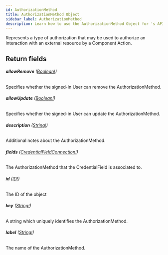 ```yaml
---
id: AuthorizationMethod
title: AuthorizationMethod Object
sidebar_label: AuthorizationMethod
description: Learn how to use the AuthorizationMethod Object for 's API.
---
```


Represents a type of authorization that may be used to authorize an
interaction with an external resource by a Component Action.

## Return fields

###### <b>allowRemove</b> ([Boolean!](api/schema/scalar/Boolean.mdx))

Specifies whether the signed-in User can remove the AuthorizationMethod.

###### <b>allowUpdate</b> ([Boolean!](api/schema/scalar/Boolean.mdx))

Specifies whether the signed-in User can update the AuthorizationMethod.

###### <b>description</b> ([String!](api/schema/scalar/String.mdx))

Additional notes about the AuthorizationMethod.

###### <b>fields</b> ([CredentialFieldConnection!](api/schema/object/CredentialFieldConnection.mdx))

The AuthorizationMethod that the CredentialField is associated to.

###### <b>id</b> ([ID!](api/schema/scalar/ID.mdx))

The ID of the object

###### <b>key</b> ([String!](api/schema/scalar/String.mdx))

A string which uniquely identifies the AuthorizationMethod.

###### <b>label</b> ([String!](api/schema/scalar/String.mdx))

The name of the AuthorizationMethod.
